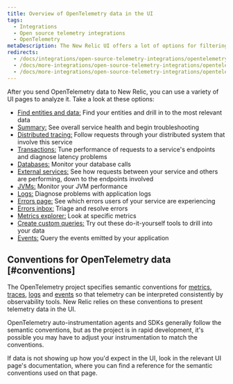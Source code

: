 ```yaml
---
title: Overview of OpenTelemetry data in the UI
tags:
  - Integrations
  - Open source telemetry integrations
  - OpenTelemetry
metaDescription: The New Relic UI offers a lot of options for filtering and viewing data from OpenTelemetry.
redirects:
  - /docs/integrations/open-source-telemetry-integrations/opentelemetry/view-your-opentelemetry-data-new-relic
  - /docs/more-integrations/open-source-telemetry-integrations/opentelemetry/view-your-opentelemetry-data-new-relic
  - /docs/more-integrations/open-source-telemetry-integrations/opentelemetry/opentelemetry-view-your-data
---
```


After you send OpenTelemetry data to New Relic, you can use a variety of UI pages to analyze it. Take a look at these options:

  * [Find entities and data:](/docs/more-integrations/open-source-telemetry-integrations/opentelemetry/view-your-data/opentelemetry-find-entities) Find your entities and drill in to the most relevant data
  * [Summary:](/docs/more-integrations/open-source-telemetry-integrations/opentelemetry/view-your-data/opentelemetry-summary-page) See overall service health and begin troubleshooting
  * [Distributed tracing:](/docs/more-integrations/open-source-telemetry-integrations/opentelemetry/view-your-data/opentelemetry-distributed-tracing-page) Follow requests through your distributed system that involve this service
  * [Transactions:](/docs/more-integrations/open-source-telemetry-integrations/opentelemetry/view-your-data/opentelemetry-transactions-page) Tune performance of requests to a service's endpoints and diagnose latency problems
  * [Databases:](/docs/more-integrations/open-source-telemetry-integrations/opentelemetry/view-your-data/opentelemetry-database-page) Monitor your database calls
  * [External services:](/docs/more-integrations/open-source-telemetry-integrations/opentelemetry/view-your-data/opentelemetry-external-services-page) See how requests between your service and others are performing, down to the endpoints involved
  * [JVMs:](/docs/more-integrations/open-source-telemetry-integrations/opentelemetry/view-your-data/opentelemetry-jvms-page) Monitor your JVM performance
  * [Logs:](/docs/more-integrations/open-source-telemetry-integrations/opentelemetry/view-your-data/opentelemetry-logs-page) Diagnose problems with application logs
  * [Errors page:](/docs/more-integrations/open-source-telemetry-integrations/opentelemetry/view-your-data/opentelemetry-errors-page) See which errors users of your service are experiencing
  * [Errors inbox:](/docs/more-integrations/open-source-telemetry-integrations/opentelemetry/view-your-data/opentelemetry-errors-inbox-page) Triage and resolve errors
  * [Metrics explorer:](/docs/more-integrations/open-source-telemetry-integrations/opentelemetry/view-your-data/opentelemetry-metrics-explorer-page) Look at specific metrics
  * [Create custom queries:](/docs/more-integrations/open-source-telemetry-integrations/opentelemetry/view-your-data/opentelemetry-data-explorer-query-builder) Try out these do-it-yourself tools to drill into your data
  * [Events:]() Query the events emitted by your application

## Conventions for OpenTelemetry data [#conventions]
The OpenTelemetry project specifies semantic conventions for [metrics](https://github.com/open-telemetry/opentelemetry-specification/tree/main/specification/metrics/semantic_conventions), [traces](https://github.com/open-telemetry/opentelemetry-specification/tree/main/specification/trace/semantic_conventions), [logs](https://github.com/open-telemetry/opentelemetry-specification/tree/main/specification/logs/semantic_conventions) and [events](https://github.com/open-telemetry/opentelemetry-specification/blob/main/specification/logs/semantic_conventions/events.md) so that telemetry can be interpreted consistently by observability tools. New Relic relies on these conventions to present telemetry data in the UI.

OpenTelemetry auto-instrumentation agents and SDKs generally follow the semantic conventions, but as the project is in rapid development, it's possible you may have to adjust your instrumentation to match the conventions.

If data is not showing up how you'd expect in the UI, look in the relevant UI page's documentation, where you can find a reference for the semantic conventions used on that page.

